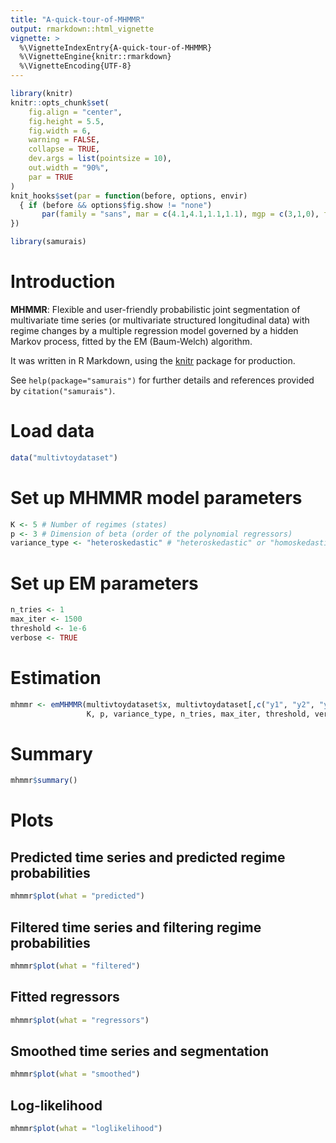 ```yaml
---
title: "A-quick-tour-of-MHMMR"
output: rmarkdown::html_vignette
vignette: >
  %\VignetteIndexEntry{A-quick-tour-of-MHMMR}
  %\VignetteEngine{knitr::rmarkdown}
  %\VignetteEncoding{UTF-8}
---
```


```r
library(knitr)
knitr::opts_chunk$set(
	fig.align = "center",
	fig.height = 5.5,
	fig.width = 6,
	warning = FALSE,
	collapse = TRUE,
	dev.args = list(pointsize = 10),
	out.width = "90%",
	par = TRUE
)
knit_hooks$set(par = function(before, options, envir)
  { if (before && options$fig.show != "none") 
       par(family = "sans", mar = c(4.1,4.1,1.1,1.1), mgp = c(3,1,0), tcl = -0.5)
})
```

```r
library(samurais)
```

# Introduction

**MHMMR**: Flexible and user-friendly probabilistic joint segmentation of 
multivariate time series (or multivariate structured longitudinal data) with 
regime changes by a multiple regression model governed by a hidden Markov 
process, fitted by the EM (Baum-Welch) algorithm.

It was written in R Markdown, using the [knitr](https://cran.r-project.org/package=knitr) package for production.

See `help(package="samurais")` for further details and references provided by `citation("samurais")`.

# Load data

```r
data("multivtoydataset")
```

# Set up MHMMR model parameters

```r
K <- 5 # Number of regimes (states)
p <- 3 # Dimension of beta (order of the polynomial regressors)
variance_type <- "heteroskedastic" # "heteroskedastic" or "homoskedastic" model
```

# Set up EM parameters

```r
n_tries <- 1
max_iter <- 1500
threshold <- 1e-6
verbose <- TRUE
```

# Estimation

```r
mhmmr <- emMHMMR(multivtoydataset$x, multivtoydataset[,c("y1", "y2", "y3")], 
                 K, p, variance_type, n_tries, max_iter, threshold, verbose)
```

# Summary

```r
mhmmr$summary()
```

# Plots

## Predicted time series and predicted regime probabilities

```r
mhmmr$plot(what = "predicted")
```

## Filtered time series and filtering regime probabilities

```r
mhmmr$plot(what = "filtered")
```

## Fitted regressors

```r
mhmmr$plot(what = "regressors")
```

## Smoothed time series and segmentation

```r
mhmmr$plot(what = "smoothed")
```

## Log-likelihood

```r
mhmmr$plot(what = "loglikelihood")
```
